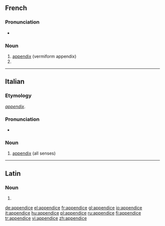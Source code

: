 ==French==
{{wikipedia|lang=fr}}

===Pronunciation===
* {{audio|Fr-appendice.ogg|Audio}}

===Noun===
{{fr-noun|m}}

# [[appendix]] (vermiform appendix)
# {{l|en|appendix|gloss=text added to the end of a book or an article}}

----

==Italian==

===Etymology===
{{etyl|la|it}} ''[[appendix]]''.

===Pronunciation===
* {{hyphenation|ap|pen|dì|ce}}

===Noun===
{{it-noun|appendic|f|e|i}}

# [[appendix]] (all senses)

----

==Latin==

===Noun===
{{la-noun-form|appendice}}

# {{inflection of|appendix|appendix|abl|s|lang=la}}

[[de:appendice]]
[[el:appendice]]
[[fr:appendice]]
[[gl:appendice]]
[[io:appendice]]
[[it:appendice]]
[[hu:appendice]]
[[pl:appendice]]
[[ru:appendice]]
[[fi:appendice]]
[[tr:appendice]]
[[vi:appendice]]
[[zh:appendice]]